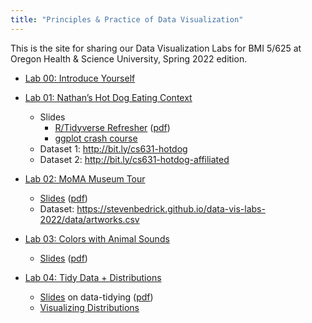 ```yaml
---
title: "Principles & Practice of Data Visualization"
---
```


This is the site for sharing our Data Visualization Labs for BMI 5/625 at Oregon Health & Science University, Spring 2022 edition.

- [Lab 00: Introduce Yourself](00-install_name_plot.html)

- [Lab 01: Nathan's Hot Dog Eating Context](01-eda_hot_dogs.html)
    - Slides
      - [R/Tidyverse Refresher](slides/01-slides.html) ([pdf](slides/01-slides.pdf))
      - [ggplot crash course](slides/01b-slides.html)
    - Dataset 1: [http://bit.ly/cs631-hotdog](http://bit.ly/cs631-hotdog)
    - Dataset 2: [http://bit.ly/cs631-hotdog-affiliated](http://bit.ly/cs631-hotdog-affiliated)
<!--     - Addendum: [01-addendum.html](01-addendum.html) -->
- [Lab 02: MoMA Museum Tour](02-moma.html)
    - [Slides](slides/02-slides.html) ([pdf](slides/02-slides.pdf))
    - Dataset: [https://stevenbedrick.github.io/data-vis-labs-2022/data/artworks.csv](data/artworks-cleaned.csv)
<!--     - Dataset Cleaning *(optional)*: [02a-moma-cleaning.html](02a-moma-cleaning.html) -->
<!--     - Addendum: [02-addendum.html](02-addendum.html) -->
- [Lab 03: Colors with Animal Sounds](03-colors.html)
    - [Slides](slides/03-slides.html) ([pdf](slides/03-slides.pdf))
<!--     - Dataset: [http://bit.ly/cs631-meow](http://bit.ly/cs631-meow) -->
<!--     - Dataset Cleaning *(optional)*: [03a-meow-cleaning.html](03a-meow-cleaning.html) -->
- [Lab 04: Tidy Data + Distributions](04-challenge_rev.html)
    - [Slides](slides/04-slides.html) on data-tidying ([pdf](slides/04-slides.pdf))
    - [Visualizing Distributions](https://stevenbedrick.github.io/data-vis-labs-2022/04-distributions.html)
<!-- - [Lab 05: Tables & Fonts](05-tables-challenge.html) -->
<!--     - [Reference Lab](05-tables.html) -->
<!-- - [Lab 06: Publishing](06-blogdown.html) -->
<!-- - [Lab 07: Shiny](07-shiny.html) -->
<!-- - [Lab 08: Maps](08-maps.html) -->
<!-- - [Lab 09: Tableau](09-tableau.html) -->

<!-- 
Old stuff from previous times around...
#---
#- [Lab 04: Tidy Data + Distributions](04-challenge.html)
#    - [Slides](slides/04-slides.html)
#    - [Reference lab](04-distributions.html)
#- [Lab 05: Fonts & Tables](05-tables.html)
#    - The actual in-class lab focused on "Take a sad plot & make it better"
#- Lab 06: The Tada!-verse
#    - [Slides on `xaringan`](slides/06-slides_xaringan.html)
#    - [Slides on `blogdown`](slides/06-slides_blogdown.html)
#- Lab 07: Making a Shareable Site
#    - [Pre-work slides](slides/07-prework-slides_blogdown.html)
#    - [In-class slides](slides/07-slides_blogdown.html)
#- Lab 11: One Dataset, Visualized 11 Ways
#    - [Slides](slides/11-slides.html)
#- Lab 12: Wrap-up
#    - [Slides](slides/12-slides.html)
#---
-->